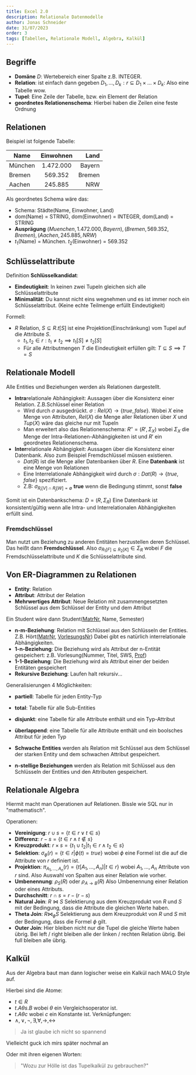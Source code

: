 ```yaml
---
title: Excel 2.0
description: Relationale Datenmodelle
author: Jonas Schneider
date: 31/07/2023
order: 3
tags: [Tabellen, Relationale Modell, Algebra, Kalkül]
---
```


## Begriffe

- **Domäne** $D$: Wertebereich einer Spalte z.B. INTEGER.
- **Relation**: ist einfach dann gegeben $D_1, ..., D_k: r \subseteq D_1 \times ... \times D_k$: Also eine Tabelle wow.
- **Tupel**: Eine Zeile der Tabelle, bzw. ein Element der Relation
- **geordnetes Relationenschema**: Hierbei haben die Zeilen eine feste Ordnung

## Relationen

Beispiel ist folgende Tabelle:

| Name    | Einwohnen |   Land |
| ------- | :-------: | -----: |
| München | 1.472.000 | Bayern |
| Bremen  |  569.352  | Bremen |
| Aachen  |  245.885  |    NRW |

Als geordnetes Schema wäre das:

- Schema: Städte(Name, Einwohner, Land)
- dom(Name) = STRING, dom(Einwohner) = INTEGER, dom(Land) = STRING
- **Ausprägung** ${(Muenchen, 1.472.000, Bayern), (Bremen, 569.352, Bremen), (Aachen, 245.885, NRW)}$
- $t_1$(Name) = München. $t_2$(Einwohner) = 569.352

## Schlüsselattribute

Definition **Schlüsselkandidat**:

- **Eindeutigkeit**: In keinen zwei Tupeln gleichen sich alle Schlüsselattribute
- **Minimalität**: Du kannst nicht eins wegnehmen und es ist immer noch ein Schlüsselattribut. (Keine echte Teilmenge erfüllt Eindeutigkeit)

Formell:

- $R$ Relation, $S \subseteq R. t[S]$ ist eine Projektion(Einschränkung) vom Tupel auf die Attribute $S$.
  - $t_1, t_2 \in r: t_1 \neq t_2 \implies t_1[S] \neq t_2[S]$
  - Für alle Attributmengen $T$ die Eindeutigkeit erfüllen gilt: $T \subseteq S \implies T = S$

## Relationale Modell

Alle Entities und Beziehungen werden als Relationen dargestellt.

- **Intra**relationale Abhängigkeit: Aussagen über die Konsistenz einer Relation. Z.B.Schlüssel einer Relation
  - Wird durch $\sigma$ ausgedrückt. $\sigma: Rel(X) \to \{true, false\}$. Wobei $X$ eine Menge von Attributen, $Rel(X)$ die Menge aller Relationen über $X$ und $Tup(X)$ wäre das gleiche nur mit Tupeln
  - Man erweitert also das Relationenschema: $R'' = (R', \Sigma_X)$ wobei $\Sigma_X$ die Menge der Intra-Relationen-Abhängigkeiten ist und $R'$ ein geordnetes Relationenschema.
- **Inter**relationale Abhängigkeit: Aussagen über die Konsistenz einer Datenbank. Also zum Beispiel Fremdschlüssel müssen existieren.
  - $Dat(R)$ ist die Menge aller Datenbanken über $R$. Eine **Datenbank** ist eine Menge von Relationen
  - Eine Interrelationale Abhängigkeit wird durch $\sigma: Dat(R) \to \{true, false\}$ spezifiziert.
  - Z.B: $\sigma_{R_i[V] \cap R_j[W] = \emptyset}$ **true** wenn die Bedingung stimmt, sonst **false**

Somit ist ein Datenbankschema: $D= (R, \Sigma_R)$
Eine Datenbank ist konsistent/gültig wenn alle Intra- und Interrelationalen Abhängigkeiten erfüllt sind.

### Fremdschlüssel

Man nutzt um Beziehung zu anderen Entitäten herzustellen deren Schlüssel. Das heißt dann **Fremdschlüssel**.
Also $\sigma_{R_1[F] \subseteq R_2[K]} \in \Sigma_R$ wobei $F$ die Fremdschlüsselattribute und $K$ die Schlüsselattribute sind.

## Von ER-Diagrammen zu Relationen

- **Entity**: Relation
- **Attribut**: Attribut der Relation
- **Mehrwertiges Attribut**: Neue Relation mit zusammengesetzten Schlüssel aus dem Schlüssel der Entity und dem Attribut

Ein Student wäre dann Student(<ins>MatrNr</ins>, Name, Semester)

- **n-m-Beziehung**: Relation mit Schlüssel aus den Schlüsseln der Entities. Z.B. Hört(<ins>MatrNr</ins>, <ins>VorlesungsNr</ins>) Dabei gibt es natürlich interrelationale Abhängigkeiten.
- **1-n-Beziehung**: Die Beziehung wird als Attribut der n-Entität gespeichert: z.B. Vorlesung(Nummer, Titel, SWS, <ins>Prof</ins>)
- **1-1-Beziehung**: Die Beziehung wird als Attribut einer der beiden Entitäten gespeichert
- **Rekursive Beziehung**: Laufen halt rekursiv...

Generalisierungen 4 Möglichkeiten:

- **partiell**: Tabelle für jeden Entity-Typ
- **total**: Tabelle für alle Sub-Entities
- **disjunkt**: eine Tabelle für alle Attribute enthält und ein Typ-Attribut
- **überlappend**: eine Tabelle für alle Attribute enthält und ein boolsches Attribut für jeden Typ

- **Schwache Entities** werden als Relation mit Schlüssel aus dem Schlüssel der starken Entity und dem schwachen Attribut gespeichert.
- **n-stellige Beziehungen** werden als Relation mit Schlüssel aus den Schlüsseln der Entities und den Attributen gespeichert.

## Relationale Algebra

Hiermit macht man Operationen auf Relationen. Bissle wie SQL nur in "mathematisch".

Operationen:

- **Vereinigung**: $r \cup s = \{t \in r \lor t \in s\}$
- **Differenz**: $r - s = \{t \in r \land t \notin s\}$
- **Kreuzprodukt**: $r \times s = \{t_1 \cup t_2 | t_1 \in r \land t_2 \in s\}$
- **Selektion**: $\sigma_{\phi}(r) = \{t \in r | \phi(t) = true\}$ wobei $\phi$ eine Formel ist die auf die Attribute von $r$ definiert ist.
- **Projektion**: $\pi_{A_1, ..., A_n}(r) = \{t[A_1, ..., A_n] | t \in r\}$ wobei $A_1, ..., A_n$ Attribute von $r$ sind. Also Auswahl von Spalten aus einer Relation wie vorher.
- **Umbenennung**: $\rho_S(R)$ oder $\rho_{A \to B}(R)$ Also Umbenennung einer Relation oder eines Attributs.
- **Durchschnitt**: $r \cap s = r - (r - s)$
- **Natural Join**: $R \bowtie S$ Selektierung aus dem Kreuzprodukt von $R$ und $S$ mit der Bedingung, dass die Attribute die gleichen Werte haben.
- **Theta Join**: $R \bowtie_{\phi} S$ Selektierung aus dem Kreuzprodukt von $R$ und $S$ mit der Bedingung, dass die Formel $\phi$ gilt.
- **Outer Join**: Hier bleiben nicht nur die Tupel die gleiche Werte haben übrig. Bei left / right bleiben alle der linken / rechten Relation übrig. Bei full bleiben alle übrig.

## Kalkül

Aus der Algebra baut man dann logischer weise ein Kalkül nach MALO Style auf.

Hierbei sind die Atome:

- $t \in R$
- $t.A \theta s.B$ wobei $\theta$ ein Vergleichsoperator ist.
- $t.A \theta c$ wobei $c$ ein Konstante ist.
  Verknüpfungen:
- $\land, \lor, \lnot, \exists, \forall, \to, \leftrightarrow$

> Ja ist glaube ich nicht so spannend

Vielleicht guck ich mirs später nochmal an

Oder mit ihren eigenen Worten:

> "Wozu zur Hölle ist das Tupelkalkül zu gebrauchen?"
